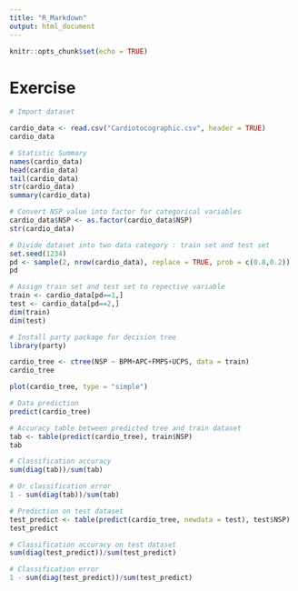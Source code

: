 ```yaml
---
title: "R_Markdown"
output: html_document
---
```


```r
knitr::opts_chunk$set(echo = TRUE)
```

# Exercise

```r
# Import dataset

cardio_data <- read.csv("Cardiotocographic.csv", header = TRUE)
cardio_data
```

```r
# Statistic Summary
names(cardio_data)
head(cardio_data)
tail(cardio_data)
str(cardio_data)
summary(cardio_data)
```

```r
# Convert NSP value into factor for categorical variables
cardio_data$NSP <- as.factor(cardio_data$NSP)
str(cardio_data)
```

```r
# Divide dataset into two data category : train set and test set
set.seed(1234)
pd <- sample(2, nrow(cardio_data), replace = TRUE, prob = c(0.8,0.2))
pd
```

```r
# Assign train set and test set to repective variable
train <- cardio_data[pd==1,]
test <- cardio_data[pd==2,]
dim(train)
dim(test)
```

```r
# Install party package for decision tree 
library(party)
```

```r
cardio_tree <- ctree(NSP ~ BPM+APC+FMPS+UCPS, data = train)
cardio_tree
```

```r
plot(cardio_tree, type = "simple")
```

```r
# Data prediction
predict(cardio_tree)
```

```r
# Accuracy table between predicted tree and train dataset
tab <- table(predict(cardio_tree), train$NSP)
tab
```

```r
# Classification accuracy
sum(diag(tab))/sum(tab)

# Or classification error
1 - sum(diag(tab))/sum(tab)
```

```r
# Prediction on test dataset
test_predict <- table(predict(cardio_tree, newdata = test), test$NSP)
test_predict
```

```r
# Classification accuracy on test dataset
sum(diag(test_predict))/sum(test_predict)

# Classification error
1 - sum(diag(test_predict))/sum(test_predict)
```

